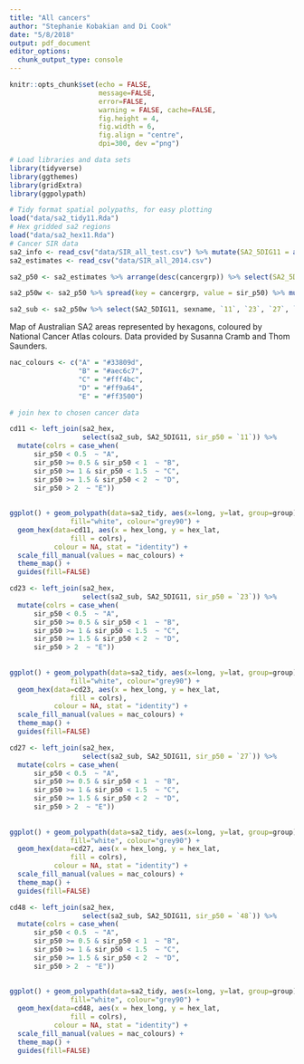 ```yaml
---
title: "All cancers"
author: "Stephanie Kobakian and Di Cook"
date: "5/8/2018"
output: pdf_document
editor_options: 
  chunk_output_type: console
---
```


```r
knitr::opts_chunk$set(echo = FALSE, 
                      message=FALSE, 
                      error=FALSE, 
                      warning = FALSE, cache=FALSE,
                      fig.height = 4,
                      fig.width = 6, 
                      fig.align = "centre", 
                      dpi=300, dev ="png")
```



```r
# Load libraries and data sets
library(tidyverse)
library(ggthemes)
library(gridExtra)
library(ggpolypath)

# Tidy format spatial polypaths, for easy plotting
load("data/sa2_tidy11.Rda")
# Hex gridded sa2 regions
load("data/sa2_hex11.Rda")
# Cancer SIR data
sa2_info <- read_csv("data/SIR_all_test.csv") %>% mutate(SA2_5DIG11 = as.factor(sa2))
sa2_estimates <- read_csv("data/SIR_all_2014.csv") 

sa2_p50 <- sa2_estimates %>% arrange(desc(cancergrp)) %>% select(SA2_5DIG11 = sa2, cancergrp, males_p50, females_p50, persons_p50) %>%  gather(key = sexname, value = sir_p50, males_p50:persons_p50) %>% mutate(sexname = gsub(pattern = "_p50","", sexname))

sa2_p50w <- sa2_p50 %>% spread(key = cancergrp, value = sir_p50) %>% mutate(SA2_5DIG11=as.factor(SA2_5DIG11))

sa2_sub <- sa2_p50w %>% select(SA2_5DIG11, sexname, `11`, `23`, `27`, `48`) 
```
 

Map of Australian SA2 areas represented by hexagons, coloured by National Cancer Atlas colours.
Data provided by Susanna Cramb and Thom Saunders.


```r
nac_colours <- c("A" = "#33809d",
                 "B" = "#aec6c7",
                 "C" = "#fff4bc",
                 "D" = "#ff9a64",
                 "E" = "#ff3500")
```


```r
# join hex to chosen cancer data 

cd11 <- left_join(sa2_hex, 
                  select(sa2_sub, SA2_5DIG11, sir_p50 = `11`)) %>% 
  mutate(colrs = case_when(
      sir_p50 < 0.5  ~ "A",
      sir_p50 >= 0.5 & sir_p50 < 1  ~ "B",
      sir_p50 >= 1 & sir_p50 < 1.5  ~ "C",
      sir_p50 >= 1.5 & sir_p50 < 2  ~ "D",
      sir_p50 > 2  ~ "E"))
  
  
ggplot() + geom_polypath(data=sa2_tidy, aes(x=long, y=lat, group=group),
               fill="white", colour="grey90") +
  geom_hex(data=cd11, aes(x = hex_long, y = hex_lat,
               fill = colrs),
           colour = NA, stat = "identity") +
  scale_fill_manual(values = nac_colours) +
  theme_map() + 
  guides(fill=FALSE)
```


```r

cd23 <- left_join(sa2_hex, 
                  select(sa2_sub, SA2_5DIG11, sir_p50 = `23`)) %>% 
  mutate(colrs = case_when(
      sir_p50 < 0.5  ~ "A",
      sir_p50 >= 0.5 & sir_p50 < 1  ~ "B",
      sir_p50 >= 1 & sir_p50 < 1.5  ~ "C",
      sir_p50 >= 1.5 & sir_p50 < 2  ~ "D",
      sir_p50 > 2  ~ "E"))
  
  
ggplot() + geom_polypath(data=sa2_tidy, aes(x=long, y=lat, group=group),
               fill="white", colour="grey90") +
  geom_hex(data=cd23, aes(x = hex_long, y = hex_lat,
               fill = colrs),
           colour = NA, stat = "identity") +
  scale_fill_manual(values = nac_colours) +
  theme_map() + 
  guides(fill=FALSE)
```

```r

cd27 <- left_join(sa2_hex, 
                  select(sa2_sub, SA2_5DIG11, sir_p50 = `27`)) %>% 
  mutate(colrs = case_when(
      sir_p50 < 0.5  ~ "A",
      sir_p50 >= 0.5 & sir_p50 < 1  ~ "B",
      sir_p50 >= 1 & sir_p50 < 1.5  ~ "C",
      sir_p50 >= 1.5 & sir_p50 < 2  ~ "D",
      sir_p50 > 2  ~ "E"))
  
  
ggplot() + geom_polypath(data=sa2_tidy, aes(x=long, y=lat, group=group),
               fill="white", colour="grey90") +
  geom_hex(data=cd27, aes(x = hex_long, y = hex_lat,
               fill = colrs),
           colour = NA, stat = "identity") +
  scale_fill_manual(values = nac_colours) +
  theme_map() + 
  guides(fill=FALSE)
```


```r
cd48 <- left_join(sa2_hex, 
                  select(sa2_sub, SA2_5DIG11, sir_p50 = `48`)) %>% 
  mutate(colrs = case_when(
      sir_p50 < 0.5  ~ "A",
      sir_p50 >= 0.5 & sir_p50 < 1  ~ "B",
      sir_p50 >= 1 & sir_p50 < 1.5  ~ "C",
      sir_p50 >= 1.5 & sir_p50 < 2  ~ "D",
      sir_p50 > 2  ~ "E"))
  
  
ggplot() + geom_polypath(data=sa2_tidy, aes(x=long, y=lat, group=group),
               fill="white", colour="grey90") +
  geom_hex(data=cd48, aes(x = hex_long, y = hex_lat,
               fill = colrs),
           colour = NA, stat = "identity") +
  scale_fill_manual(values = nac_colours) +
  theme_map() + 
  guides(fill=FALSE)

```
